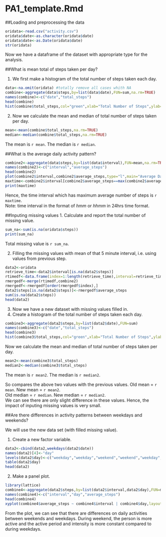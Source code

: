 PA1_template.Rmd
==================================

##Loading and preprocessing the data

```r
oridata<-read.csv("activity.csv")
oridata$date<-as.character(oridata$date)
oridata$date<-as.Date(oridata$date)
str(oridata)
```

Now we have a dataframe of the dataset with appropriate type for the analysis.

##What is mean total of steps taken per day?

1. We first make a histogram of the total number of steps taken each day.

```r
data<-na.omit(oridata) #totally remove all cases whith NA
combine<-aggregate(data$steps,by=list(data$date),FUN=sum,na.rm=TRUE)
names(combine)<-c("date","total_steps")
head(combine)
hist(combine$total_steps,col="green",xlab="Total Number of Steps",ylab="Frequency",main="Histogram of total steps each day")
```

2. Now we calculate the mean and median of total number of steps taken per day.

```r
mean<-mean(combine$total_steps,na.rm=TRUE)
median<-median(combine$total_steps,na.rm=TRUE)
```

The mean is `r mean`.
The median is `r median`.

##What is the average daily activity pattern?

```r
combine2<-aggregate(data$steps,by=list(data$interval),FUN=mean,na.rm=TRUE)
names(combine2)<-c("interval","average_steps")
head(combine2)
plot(combine2$interval,combine2$average_steps,type="l",main="Average Daily Activity Pattern",xlab="Time Interval",ylab="Average steps taken")
maxtime<-combine2$interval[combine2$average_steps==max(combine2$average_steps)]
print(maxtime)
```

Hence, the time interval which has maximum average number of steps is `r maxtime`.  
Note: time interval in the format of *hmm* or *hhmm* in 24hrs time format.

##Inputing missing values
1. Calculate and report the total number of missing value.
```r
sum_na<-sum(is.na(oridata$steps))
print(sum_na)
```
Total missing value is `r sum_na`.

2. Filling the missing values with mean of that 5 minute interval, i.e. using values from previous step.
```r
data2<-oridata
retrieve_time<-data2$interval[is.na(data2$steps)]
rtimedf<-data.frame(index=1:length(retrieve_time),interval=retrieve_time)
rmergedf<-merge(rtimedf,combine2)
rmergedf<-rmergedf[order(rmergedf$index),]
data2$steps[is.na(data2$steps)]<-rmergedf$average_steps
sum(is.na(data2$steps))
head(data2)
```
3. Now we have a new dataset with missing values filled in.
4. Create a histogram of the total number of steps taken each day.
```r
combine3<-aggregate(data2$steps,by=list(data2$date),FUN=sum)
names(combine3)<-c("date","total_steps")
head(combine3)
hist(combine3$total_steps,col="green",xlab="Total Number of Steps",ylab="Frequency",main="Histogram of total steps each day")
```

Now we calculate the mean and median of total number of steps taken per day.

```r
mean2<-mean(combine3$total_steps)
median2<-median(combine3$total_steps)
```

The mean is `r mean2`. 
The median is `r median2`.

So compares the above two values with the previous values.
Old mean = `r mean`. New mean = `r mean2`.  
Old median = `r median`. New median = `r median2`.  
We can see there are only slight difference in these values. Hence, the impact of inputing missing values is very small.

##Are there differences in activity patterns between weekdays and weekends?

We will use the new data set (with filled missing value).

1. Create a new factor variable.
```r
data2<-cbind(data2,weekdays(data2$date))
names(data2)[4]<-"day"
levels(data2$day)<-c("weekday","weekday","weekend","weekend","weekday","weekday","weekday")
table(data2$day)
head(data2)
```
2. Make a panel plot.
```r
library(lattice)
combine4<-aggregate(data2$steps,by=list(data2$interval,data2$day),FUN=mean)
names(combine4)<-c("interval","day","average_steps")
head(combine4)
xyplot(combine4$average_steps ~ combine4$interval | combine4$day,layout=c(1,2), type="l",xlab="Interval",ylab="Average number of steps")
```

From the plot, we can see that there are differences on daily activities between weekends and weekdays. During weekend, the person is more active and the active period and intensity is more constant compared to during weekdays.
